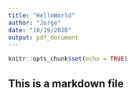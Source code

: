---
title: "HelloWorld"
author: "Jorge"
date: "10/19/2020"
output: pdf_document
---

```{r setup, include=FALSE}
knitr::opts_chunk$set(echo = TRUE)
```

## This is a markdown file